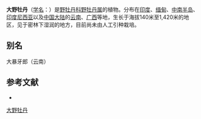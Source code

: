 {{Speciesbox
| name = 大野牡丹
| status = 
| status_system = 
| image = 
| genus = Melastoma
| species = imbricatum
| authority = Wall.
}}

'''大野牡丹'''（[[学名|学名]]：{{lang|la|''Melastoma imbricatum''}}）是[[野牡丹科|野牡丹科]][[野牡丹属|野牡丹属]]的植物。分布在[[印度|印度]]、[[缅甸|缅甸]]、[[中南半岛|中南半岛]]、[[印度尼西亚|印度尼西亚]]以及[[中国大陆|中国大陆]]的[[云南|云南]]、[[广西|广西]]等地，生长于海拔140米至1,420米的地区，见于密林下湿润的地方，目前尚未由人工引种栽培。

== 别名 ==
大暴牙郎（云南）

== 参考文献 ==
<div class="references-small">
* {{cite web| url =http://www.bioinfo.cn/db05/KmzwSpecies.php?action=view&id=12205| title =大野牡丹| work =《中国高等植物数据库全库》| publisher =中国科学院微生物研究所| author =昆明植物研究所| accessdate =2009-02-24| deadurl =yes| archiveurl =https://web.archive.org/web/20160305072348/http://www.bioinfo.cn/db05/KmzwSpecies.php?action=view&id=12205| archivedate =2016-03-05}}
</div>
{{Taxonbar|from=Q10938269}}

{{DEFAULTSORT:Melastoma imbricatum}}
[[Category:野牡丹属|大野牡丹]]


{{Melastomataceae-stub}}